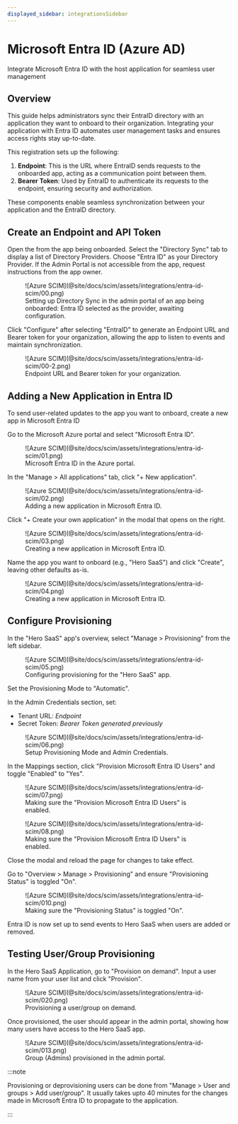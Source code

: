 ```yaml
---
displayed_sidebar: integrationsSidebar
---
```


# Microsoft Entra ID (Azure AD)

<Subtitle>Integrate Microsoft Entra ID with the host application for seamless user management</Subtitle>

## Overview

This guide helps administrators sync their EntraID directory with an application they want to onboard to their organization. Integrating your application with Entra ID automates user management tasks and ensures access rights stay up-to-date.

This registration sets up the following:

1. **Endpoint**: This is the URL where EntraID sends requests to the onboarded app, acting as a communication point between them.
2. **Bearer Token**: Used by EntraID to authenticate its requests to the endpoint, ensuring security and authorization.

These components enable seamless synchronization between your application and the EntraID directory.

## Create an Endpoint and API Token

Open the <TermTip jargon="Admin Portal" /> from the app being onboarded. Select the "Directory Sync" tab to display a list of Directory Providers. Choose "Entra ID" as your Directory Provider. If the Admin Portal is not accessible from the app, request instructions from the app owner.

<figure>
  ![Azure SCIM](@site/docs/scim/assets/integrations/entra-id-scim/00.png)
  <figcaption>Setting up Directory Sync in the admin portal of an app being onboarded: Entra ID selected as the provider, awaiting configuration.</figcaption>
</figure>

Click "Configure" after selecting "EntraID" to generate an Endpoint URL and Bearer token for your organization, allowing the app to listen to events and maintain synchronization.

<figure>
  ![Azure SCIM](@site/docs/scim/assets/integrations/entra-id-scim/00-2.png)
  <figcaption>Endpoint URL and Bearer token for your organization.</figcaption>
</figure>

## Adding a New Application in Entra ID

To send user-related updates to the app you want to onboard, create a new app in Microsoft Entra ID

Go to the Microsoft Azure portal and select "Microsoft Entra ID".

<figure>
  ![Azure SCIM](@site/docs/scim/assets/integrations/entra-id-scim/01.png)
  <figcaption>Microsoft Entra ID in the Azure portal.</figcaption>
</figure>

In the "Manage > All applications" tab, click "+ New application".

<figure>
  ![Azure SCIM](@site/docs/scim/assets/integrations/entra-id-scim/02.png)
  <figcaption>Adding a new application in Microsoft Entra ID.</figcaption>
</figure>

Click "+ Create your own application" in the modal that opens on the right.

<figure>
  ![Azure SCIM](@site/docs/scim/assets/integrations/entra-id-scim/03.png)
  <figcaption>Creating a new application in Microsoft Entra ID.</figcaption>
</figure>

Name the app you want to onboard (e.g., "Hero SaaS") and click "Create", leaving other defaults as-is.

<figure>
  ![Azure SCIM](@site/docs/scim/assets/integrations/entra-id-scim/04.png)
  <figcaption>Creating a new application in Microsoft Entra ID.</figcaption>
</figure>

## Configure Provisioning

In the "Hero SaaS" app's overview, select "Manage > Provisioning" from the left sidebar.

<figure>
  ![Azure SCIM](@site/docs/scim/assets/integrations/entra-id-scim/05.png)
  <figcaption>Configuring provisioning for the "Hero SaaS" app.</figcaption>
</figure>

Set the Provisioning Mode to "Automatic".

In the Admin Credentials section, set:

- Tenant URL: _Endpoint_
- Secret Token: _Bearer Token generated previously_

<figure>
  ![Azure SCIM](@site/docs/scim/assets/integrations/entra-id-scim/06.png)
  <figcaption>Setup Provisioning Mode and Admin Credentials.</figcaption>
</figure>

In the Mappings section, click "Provision Microsoft Entra ID Users" and toggle "Enabled" to "Yes".

<figure>
  ![Azure SCIM](@site/docs/scim/assets/integrations/entra-id-scim/07.png)
  <figcaption>Making sure the "Provision Microsoft Entra ID Users" is enabled.</figcaption>
</figure>

<figure>
  ![Azure SCIM](@site/docs/scim/assets/integrations/entra-id-scim/08.png)
  <figcaption>Making sure the "Provision Microsoft Entra ID Users" is enabled.</figcaption>
</figure>

Close the modal and reload the page for changes to take effect.

Go to "Overview > Manage > Provisioning" and ensure "Provisioning Status" is toggled "On".

<figure>
  ![Azure SCIM](@site/docs/scim/assets/integrations/entra-id-scim/010.png)
  <figcaption>Making sure the "Provisioning Status" is toggled "On".</figcaption>
</figure>

Entra ID is now set up to send events to Hero SaaS when users are added or removed.

## Testing User/Group Provisioning

In the Hero SaaS Application, go to "Provision on demand". Input a user name from your user list and click "Provision".

<figure>
  ![Azure SCIM](@site/docs/scim/assets/integrations/entra-id-scim/020.png)
  <figcaption>Provisioning a user/group on demand.</figcaption>
</figure>

Once provisioned, the user should appear in the admin portal, showing how many users have access to the Hero SaaS app.

<figure>
  ![Azure SCIM](@site/docs/scim/assets/integrations/entra-id-scim/013.png)
  <figcaption>Group (Admins) provisioned in the admin portal.</figcaption>
</figure>

:::note

Provisioning or deprovisioning users can be done from "Manage > User and groups > Add user/group". It usually takes upto 40 minutes for the changes made in Microsoft Entra ID to propagate to the application.

:::
